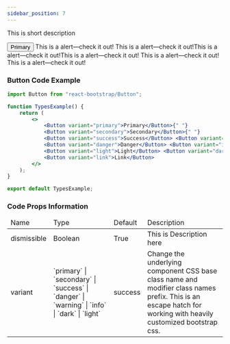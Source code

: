 ```yaml
---
sidebar_position: 7
---
```


This is short description


<Button variant="primary">Primary</Button>
<Alert variant="danger" dismissible={true}>This is a alert—check it out! This is a alert—check it out!This is a alert—check it out!This is a alert—check it out! This is a alert—check it out! This is a alert—check it out!</Alert>

### Button Code Example

```jsx title="button"
import Button from "react-bootstrap/Button";

function TypesExample() {
    return (
        <>
            <Button variant="primary">Primary</Button>{" "}
            <Button variant="secondary">Secondary</Button>{" "}
            <Button variant="success">Success</Button> <Button variant="warning">Warning</Button>{" "}
            <Button variant="danger">Danger</Button> <Button variant="info">Info</Button>{" "}
            <Button variant="light">Light</Button> <Button variant="dark">Dark</Button>
            <Button variant="link">Link</Button>
        </>
    );
}

export default TypesExample;
```

### Code Props Information

<table className="table">
    <thead>
        <tr>
            <td className="td">Name</td>
            <td className="td">Type</td>
            <td className="td">Default</td>
            <td className="td">Description</td>
        </tr>
    </thead>
    <tbody>
        <tr>
            <td className="td">dismissible</td>
            <td className="td">Boolean</td>
            <td className="td">True</td>
            <td className="td">This is Description here</td>
        </tr>
        <tr>
            <td className="td">variant</td>
            <td className="td">
                `primary` | `secondary` | `success` | `danger` | `warning` | `info` | `dark` |
                `light`
            </td>
            <td className="td">success</td>
            <td className="td">
                Change the underlying component CSS base class name and modifier class names prefix.
                This is an escape hatch for working with heavily customized bootstrap css.
            </td>
        </tr>
    </tbody>
</table>

<style>
    {`
    .table {  
        border: 1px solid #ddd;
        text-align: left;
        width: 100%;
        border-collapse: collapse;
    }

   .td{

    }
    `}
</style>
